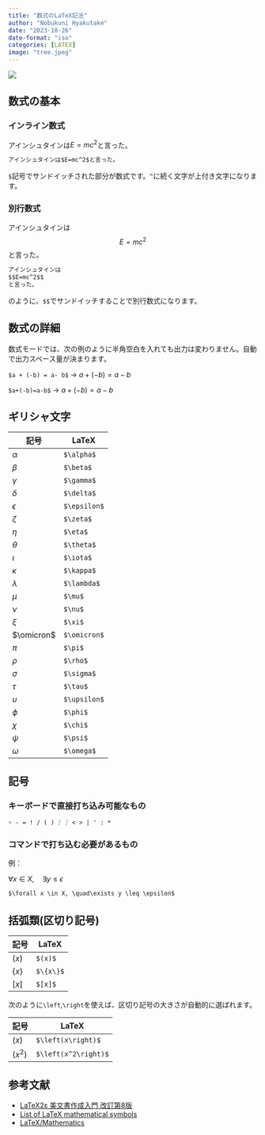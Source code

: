 ```yaml
---
title: "数式のLaTeX記法"
author: "Nobukuni Hyakutake"
date: "2023-10-26"
date-format: "iso"
categories: [LATEX]
image: "tree.jpeg"
---
```


![](tree.jpeg)

## 数式の基本

### インライン数式

アインシュタインは$E=mc^2$と言った。

``` markdown
アインシュタインは$E=mc^2$と言った。
```

`$`記号でサンドイッチされた部分が数式です。`^`に続く文字が上付き文字になります。

### 別行数式

アインシュタインは $$E=mc^2$$ と言った。

``` markdown
アインシュタインは
$$E=mc^2$$
と言った。
```

のように、`$$`でサンドイッチすることで別行数式になります。

## 数式の詳細

数式モードでは、次の例のように半角空白を入れても出力は変わりません。自動で出力スペース量が決まります。

`$a + (-b) = a- b$` → $a + (-b) = a- b$

`$a+(-b)=a-b$` → $a+(-b)=a-b$

## ギリシャ文字

| 記号       | LaTeX        |
|------------|--------------|
| $\alpha$   | `$\alpha$`   |
| $\beta$    | `$\beta$`    |
| $\gamma$   | `$\gamma$`   |
| $\delta$   | `$\delta$`   |
| $\epsilon$ | `$\epsilon$` |
| $\zeta$    | `$\zeta$`    |
| $\eta$     | `$\eta$`     |
| $\theta$   | `$\theta$`   |
| $\iota$    | `$\iota$`    |
| $\kappa$   | `$\kappa$`   |
| $\lambda$  | `$\lambda$`  |
| $\mu$      | `$\mu$`      |
| $\nu$      | `$\nu$`      |
| $\xi$      | `$\xi$`      |
| $\omicron$ | `$\omicron$` |
| $\pi$      | `$\pi$`      |
| $\rho$     | `$\rho$`     |
| $\sigma$   | `$\sigma$`   |
| $\tau$     | `$\tau$`     |
| $\upsilon$ | `$\upsilon$` |
| $\phi$     | `$\phi$`     |
| $\chi$     | `$\chi$`     |
| $\psi$     | `$\psi$`     |
| $\omega$   | `$\omega$`   |

## 記号

### キーボードで直接打ち込み可能なもの

``` markdown
+ - = ! / ( ) [ ] < > | ' : *
```

### コマンドで打ち込む必要があるもの

例：

$\forall x \in X, \quad\exists y \leq \epsilon$

``` markdown
$\forall x \in X, \quad\exists y \leq \epsilon$
```

## 括弧類(区切り記号)

| 記号    | LaTeX     |
|---------|-----------|
| $(x)$   | `$(x)$`   |
| $\{x\}$ | `$\{x\}$` |
| $[x]$   | `$[x]$`   |

次のように`\left`,`\right`を使えば、区切り記号の大きさが自動的に選ばれます。

| 記号               | LaTeX                |
|--------------------|----------------------|
| $\left(x\right)$   | `$\left(x\right)$`   |
| $\left(x^2\right)$ | `$\left(x^2\right)$` |

## 参考文献

-   [LaTeX2ε 美文書作成入門 改訂第8版](https://gihyo.jp/book/2020/978-4-297-11712-2)
-   [List of LaTeX mathematical symbols](https://oeis.org/wiki/List_of_LaTeX_mathematical_symbols)
-   [LaTeX/Mathematics](https://en.wikibooks.org/wiki/LaTeX/Mathematics)

